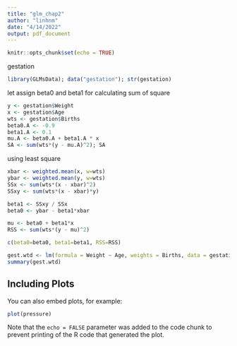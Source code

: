 ```yaml
---
title: "glm_chap2"
author: "linhnm"
date: "4/14/2022"
output: pdf_document
---
```


```r
knitr::opts_chunk$set(echo = TRUE)
```

gestation

```r
library(GLMsData); data("gestation"); str(gestation)
```
let assign beta0 and beta1 for calculating sum of square
```r
y <- gestation$Weight
x <- gestation$Age
wts <- gestation$Births
beta0.A <- -0.9
beta1.A <- 0.1
mu.A <- beta0.A + beta1.A * x
SA <- sum(wts*(y - mu.A)^2); SA
```
using least square
```r
xbar <- weighted.mean(x, w=wts)
ybar <- weighted.mean(y, w=wts)
SSx <- sum(wts*(x - xbar)^2)
SSxy <- sum(wts*(x - xbar)*y)

beta1 <- SSxy / SSx
beta0 <- ybar - beta1*xbar

mu <- beta0 + beta1*x
RSS <- sum(wts*(y - mu)^2)

c(beta0=beta0, beta1=beta1, RSS=RSS)

```
```r
gest.wtd <- lm(formula = Weight ~ Age, weights = Births, data = gestation)
summary(gest.wtd)
```

## Including Plots

You can also embed plots, for example:

```r
plot(pressure)
```

Note that the `echo = FALSE` parameter was added to the code chunk to prevent printing of the R code that generated the plot.

